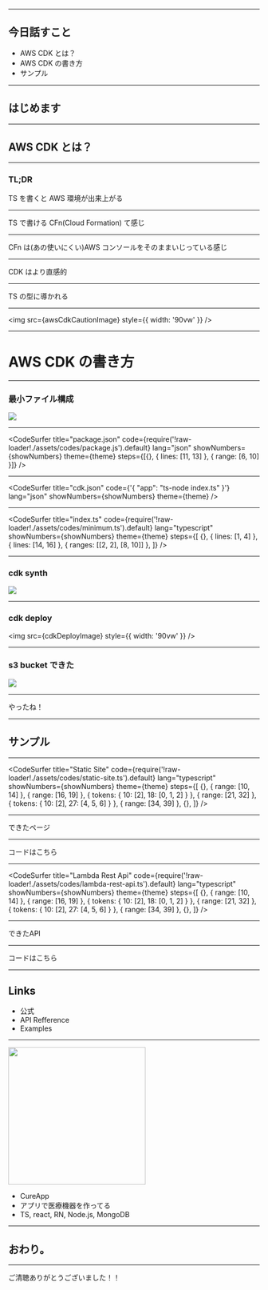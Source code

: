 

<Head>
  <HeadContents
    title={packageJson.slideTitle}
    urlPath={packageJson.slideKey}
    image={ogImage}
  />
</Head>

<Top
  title={packageJson.slideTitle}
  eventName="Gotanda.js #11"
  hashtag="gotandajs"
/>

---

## 今日話すこと

- AWS CDK とは？
- AWS CDK の書き方
- サンプル

---

## はじめます

---

## AWS CDK とは？

---

### TL;DR

TS を書くと AWS 環境が出来上がる

---

TS で書ける CFn(Cloud Formation) て感じ

---

CFn は(あの使いにくい)AWS コンソールをそのままいじっている感じ

---

CDK はより直感的

---

TS の型に導かれる

---

<img src={awsCdkCautionImage} style={{ width: '90vw' }} />

---

# AWS CDK の書き方

---

### 最小ファイル構成

<img src={fileConstitutionImage} />

---

<CodeSurfer
  title="package.json"
  code={require('!raw-loader!./assets/codes/package.js').default}
  lang="json"
  showNumbers={showNumbers}
  theme={theme}
  steps={[{}, { lines: [11, 13] }, { range: [6, 10] }]}
/>

---

<CodeSurfer
  title="cdk.json"
  code={'{ "app": "ts-node index.ts" }'}
  lang="json"
  showNumbers={showNumbers}
  theme={theme}
/>

---

<CodeSurfer
  title="index.ts"
  code={require('!raw-loader!./assets/codes/minimum.ts').default}
  lang="typescript"
  showNumbers={showNumbers}
  theme={theme}
  steps={[
    {},
    { lines: [1, 4] },
    { lines: [14, 16] },
    { ranges: [[2, 2], [8, 10]] },
  ]}
/>

---

### cdk synth

<img src={cdkSynthImage} />

---

### cdk deploy

<img src={cdkDeployImage} style={{ width: '90vw' }} />

---

### s3 bucket できた

<img src={cdkResultImage} />

---

やったね！

---

## サンプル

---

<CodeSurfer
  title="Static Site"
  code={require('!raw-loader!./assets/codes/static-site.ts').default}
  lang="typescript"
  showNumbers={showNumbers}
  theme={theme}
  steps={[
    {},
    { range: [10, 14] },
    { range: [16, 19] },
    { tokens: { 10: [2], 18: [0, 1, 2] } },
    { range: [21, 32] },
    { tokens: { 10: [2], 27: [4, 5, 6] } },
    { range: [34, 39] },
    {},
  ]}
/>

---

<ExLink href="https://d7srgc5j9isfi.cloudfront.net/">できたページ</ExLink>

---

<ExLink href="https://github.com/yamatatsu/cdk-static-site-sample">
  コードはこちら
</ExLink>

---

<CodeSurfer
  title="Lambda Rest Api"
  code={require('!raw-loader!./assets/codes/lambda-rest-api.ts').default}
  lang="typescript"
  showNumbers={showNumbers}
  theme={theme}
  steps={[
    {},
    { range: [10, 14] },
    { range: [16, 19] },
    { tokens: { 10: [2], 18: [0, 1, 2] } },
    { range: [21, 32] },
    { tokens: { 10: [2], 27: [4, 5, 6] } },
    { range: [34, 39] },
    {},
  ]}
/>

---

<ExLink href="https://h8rqfdnrm4.execute-api.ap-northeast-1.amazonaws.com/prod">
  できたAPI
</ExLink>

---

<ExLink href="https://github.com/yamatatsu/cdk-lambda-rest-api-sample">
  コードはこちら
</ExLink>

---

## Links

- <ExLink href="https://docs.aws.amazon.com/cdk/latest/guide/what-is.html">
    公式
  </ExLink>
- <ExLink href="https://awslabs.github.io/aws-cdk/index.html">
    API Refference
  </ExLink>
- <ExLink href="https://github.com/aws-samples/aws-cdk-examples/tree/master/typescript">
    Examples
  </ExLink>

---

<img
  src="https://i.gyazo.com/87d23d84bc93c83bb165c9d2f239f703.png"
  width="275"
/>

- <ExLink href="https://cureapp.co.jp">CureApp</ExLink>
- アプリで医療機器を作ってる
- TS, react, RN, Node.js, MongoDB

---

## おわり。

---

ご清聴ありがとうございました！！
